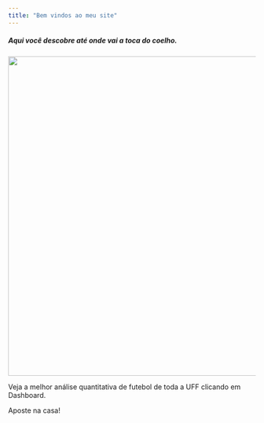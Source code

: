 ```yaml
---
title: "Bem vindos ao meu site"
---
```

::: {.titleandimage}
##### Aqui você descobre até onde vai a toca do coelho.

![](morpheu.gif){width=650}
:::

::: {.pbright}
Veja a melhor análise quantitativa de futebol de toda a UFF clicando em Dashboard.

Aposte na casa!
:::